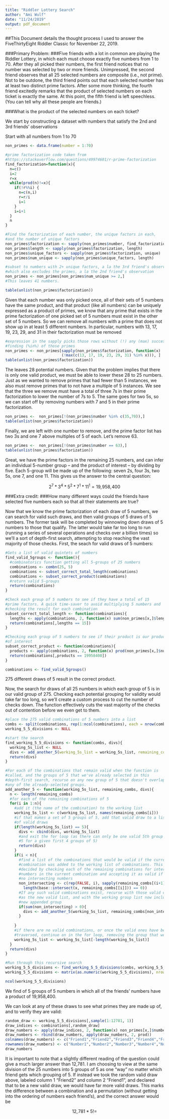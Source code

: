 ```yaml
---
title: "Riddler Lottery Search"
author: "Ami Wulf"
date: "11/24/2019"
output: pdf_document
---
```


##This Document details the thought process I used to answer the FiveThirtyEight Riddler Classic for November 22, 2019. 

###Primary Problem:
###Five friends with a lot in common are playing the Riddler Lottery, in which each must choose exactly five numbers from 1 to 70. After they all picked their numbers, the first friend notices that no number was selected by two or more friends. Unimpressed, the second friend observes that all 25 selected numbers are composite (i.e., not prime). Not to be outdone, the third friend points out that each selected number has at least two distinct prime factors. After some more thinking, the fourth friend excitedly remarks that the product of selected numbers on each ticket is exactly the same. At this point, the fifth friend is left speechless. (You can tell why all these people are friends.)

###What is the product of the selected numbers on each ticket?

We start by constructing a dataset with numbers that satisfy the 2nd and 3rd friends' observations

Start with all numbers from 1 to 70
```r
non_primes <- data.frame(number = 1:70)

#prime factorization code taken from
#https://stackoverflow.com/questions/49974601/r-prime-factorization
find_factorization=function(x){
  n=c()
  i=2
  r=x
  while(prod(n)!=x){
    if(!r%%i) {
      n=c(n,i)
      r=r/i
      i=1
    }
    i=i+1
  }
  n
}

#Find the factorization of each number, the unique factors in each, 
#and the number of unique factors
non_primes$factorization <- sapply(non_primes$number, find_factorization)
non_primes$length <- sapply(non_primes$factorization, length)
non_primes$unique_factors <- sapply(non_primes$factorization, unique)
non_primes$num_unique <- sapply(non_primes$unique_factors, length)

#subset to numbers with 2+ unique factors, a la the 3rd friend's observation,
#which also excludes the primes, a la the 2nd friend's observation
non_primes <- non_primes[non_primes$num_unique >= 2,]
#This leaves 41 numbers.

table(unlist(non_primes$factorization))
```

Given that each number was only picked once, all of their sets of 5 numbers have the same product, and that product (like all numbers) can be uniquely expressed as a product of primes, we know that any prime that exists in the prime factorization of one picked set of 5 numbers must exist in the other set of 5 numbers. So we can remove all numbers with a prime that does not show up in at least 5 different numbers. In particular, numbers with 13, 17, 19, 23, 29, and 31 in their factorization must be removed

```r
#expression in the sapply picks those rows without (!) any (max) successful 
#finding (%in%) of those primes
non_primes <- non_primes[sapply(non_primes$factorization, function(x) 
                         (!max(c(13, 17, 19, 23, 29, 31) %in% x))), ]
table(unlist(non_primes$factorization))
```

The leaves 28 potential numbers. Given that the problem implies that there is only one valid product, we must be able to lower these 28  to 25 numbers. Just as we wanted to remove primes that had fewer than 5 instances, we also must remove primes that to not have a multiple of 5 instances. We see that the three we remove must have a total of three 7s in their prime factorization to lower the number of 7s to 5. The same goes for two 5s, so we can start off by removing numbers with 7 and 5 in their prime factorization.

```r
non_primes <-  non_primes[!(non_primes$number %in% c(35,70)),]
table(unlist(non_primes$factorization))
```

Finally, we are left with one number to remove, and the prime factor list has two 3s and one 7 above multiples of 5 of each. Let's remove 63.
```r
non_primes <-  non_primes[!(non_primes$number == 63),]
table(unlist(non_primes$factorization))
```

Great, we have the prime factors in the remaining 25 numbers, and can infer an individual 5-number group -- and the product of interest -- by dividing by five. Each 5-group will be made up of the following: seven 2s, four 3s, two 5s, one 7, and one 11. This gives us the answer to the central question:

$$2^7 * 3^4 * 5^2 * 7^1 * 11^1 = 19,\!958,\!400$$




###Extra credit: 
###How many different ways could the friends have selected five numbers each so that all their statements are true?

Now that we know the prime factorization of each draw of 5 numbers, we can search for valid such draws, and then valid groups of 5 draws of 5 numbers. The former task will be completed by winnowing down draws of 5 numbers to those that qualify. The latter would take far too long to run (running a series of several operations and checks over a billion times) so we'll a sort of depth-first search, attempting to stop reaching the vast majority of those checks. First, the seach for valid draws of 5 numbers:
```r
#Gets a list of valid quintets of numbers
find_valid_5groups <- function(){
  #combinatorics function getting all 5-groups of 25 numbers
  combinations <- combn(25, 5)
  combinations <- subset_correct_total_length(combinations)
  combinations <- subset_correct_product(combinations)
  #return valid 5-groups
  return(combinations)
}

#Check each group of 5 numbers to see if they have a total of 15
#prime factors. A quick time-saver to avoid multiplying 5 numbers and
#checking the result for each combination
subset_correct_total_length <- function(combinations){
  lengths <- apply(combinations, 2, function(x) sum(non_primes[x,]$length))
  return(combinations[,lengths == 15])
}

#Checking each group of 5 numbers to see if their product is our product 
#of interest
subset_correct_product <- function(combinations){
  products <- apply(combinations, 2, function(x) prod(non_primes[x,]$number))
  return(combinations[,products == 19958400])
}

combinations <- find_valid_5groups()
```

275 different draws of 5 result in the correct product.


Now, the search for draws of all 25 numbers in which each group of 5 is in our valid group of 275. Checking each potential grouping for validity would take far too long, so we'll create a custom process to cut the number of checks down. The function effectively cuts the vast majority of the checks out of contention before we even get to them.

```r
#place the 275 valid combinations of 5 numbers into a list
combs <- split(combinations, rep(1:ncol(combinations), each = nrow(combinations)))
working_5_5_divisions <- NULL

#start the search
find_working_5_5_divisions <- function(combs, divs){
  working_5s_list <- NULL
  divs <- add_another_5(working_5s_list = working_5s_list, remaining_combs = combs, divs = divs)
  return(divs)
}

#For each of the combinations that remain valid when the function is
#called, and the groups of 5 that we've already selected in this
#depth-first search, recurse on any new group of 5 that doesn't overlap
#any of the already-selected groups.
add_another_5 <- function(working_5s_list, remaining_combs, divs){
  n <- length(remaining_combs)
  #for each of the remaining combinations of 5
  for(i in 1:n){
    #add it (the name of the combination) to the working list
    working_5s_list <- c(working_5s_list, names(remaining_combs[i]))
    #if that makes a set of 5 groups of 5, add that valid draw to a list
    #of valid draws
    if(length(working_5s_list) == 5){
      divs <- cbind(divs, working_5s_list)
      #and exit the for loop (as there can only be one valid 5th group of
      #5 for a given first 4 groups of 5)
      return(divs)
    }
    if(i < n){
      #find a list of the combinations that would be valid if the current 
      #combination was added to the working list of combinations. This is 
      #decided by checking each of the remaining combinations for intersecting 
      #numbers in the current combination and accepting it as valid if there are 
      #no intersecting numbers
      non_intersecting <- c(rep(FALSE, i), sapply(remaining_combs[(i+1):n], function(x) 
        length(base::intersect(x, remaining_combs[[i]])) == 0))
      #If any such valid combinations exist, recurse with those valid combinations
      #as the new valid list, and with the working group list now including this
      #new appended group
      if(sum(non_intersecting) > 0){
        divs <- add_another_5(working_5s_list, remaining_combs[non_intersecting], divs)
      }
      
    }
    #if there are no valid combinations, or once the valid ones have been 
    #traversed, continue on in the for loop, removing the group that we appended
    working_5s_list <- working_5s_list[-length(working_5s_list)]
  }
  return(divs)
}

#Run through this recursive search
working_5_5_divisions <- find_working_5_5_divisions(combs, working_5_5_divisions)
working_5_5_divisions <- matrix(as.numeric(working_5_5_divisions), nrow = 5)

ncol(working_5_5_divisions)
```

We find \textbf{12,781 valid draws} of 5 groups of 5 numbers in which all of the friends' numbers have a product of 19,958,400.

We can look at any of these  draws to see what primes they are made up of, and to verify they are valid:
```r
random_draw <- working_5_5_divisions[,sample(1:12781, 1)]
draw_indices <- combinations[,random_draw]
draw_numbers <- apply(draw_indices, 2, function(x) non_primes[x,]$number)
draw_numbers <- rbind(draw_numbers, apply(draw_numbers, 2, prod))
colnames(draw_numbers) <- c("Friend1","Friend2","Friend3","Friend4","Friend5")
rownames(draw_numbers) <- c("Number1","Number2","Number3","Number4","Number5","Product")
draw_numbers
```

It is important to note that a slightly different reading of the question could give a much larger answer than 12,781. I am choosing to view at the same division of the 25 numbers into 5 groups of 5 as one "way" no matter which friend gets which grouping of 5. If instead we took the random valid draw above, labeled column 1 "Friend2" and column 2 "Friend1", and declared that to be a new valid draw, we would have far more valid draws. This marks the difference between a combination and a permutation (without getting into the ordering of numbers \textit{within} each friend's), and the correct answer would be

$$12,\!781 * 5! = $$
